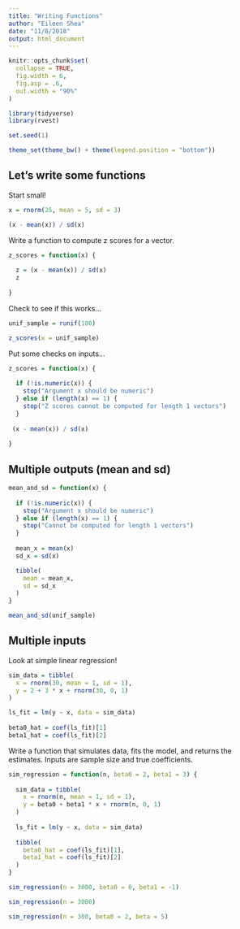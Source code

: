 ```yaml
---
title: "Writing Functions"
author: "Eileen Shea"
date: "11/8/2018"
output: html_document
---
```


```r
knitr::opts_chunk$set(
  collapse = TRUE,
  fig.width = 6,
  fig.asp = .6,
  out.width = "90%"
)

library(tidyverse)
library(rvest)

set.seed(1)

theme_set(theme_bw() + theme(legend.position = "bottom"))
```

## Let's write some functions

Start small!

```r
x = rnorm(25, mean = 5, sd = 3)

(x - mean(x)) / sd(x)
```

Write a function to compute z scores for a vector.

```r
z_scores = function(x) {
  
  z = (x - mean(x)) / sd(x)
  z
  
}
```

Check to see if this works...

```r
unif_sample = runif(100)

z_scores(x = unif_sample)
```

Put some checks on inputs...

```r
z_scores = function(x) {
  
  if (!is.numeric(x)) {
    stop("Argument x should be numeric")
  } else if (length(x) == 1) {
    stop("Z scores cannot be computed for length 1 vectors")
  }
  
 (x - mean(x)) / sd(x)
  
}
```

## Multiple outputs (mean and sd)

```r
mean_and_sd = function(x) {
  
  if (!is.numeric(x)) {
    stop("Argument x should be numeric")
  } else if (length(x) == 1) {
    stop("Cannot be computed for length 1 vectors")
  }
  
  mean_x = mean(x)
  sd_x = sd(x)

  tibble(
    mean = mean_x, 
    sd = sd_x
  )
}

mean_and_sd(unif_sample)
```

## Multiple inputs

Look at simple linear regression!

```r
sim_data = tibble(
  x = rnorm(30, mean = 1, sd = 1),
  y = 2 + 3 * x + rnorm(30, 0, 1)
)

ls_fit = lm(y ~ x, data = sim_data)
  
beta0_hat = coef(ls_fit)[1]
beta1_hat = coef(ls_fit)[2]
```

Write a function that simulates data, fits the model, and returns the estimates. Inputs are sample size and true coefficients.

```r
sim_regression = function(n, beta0 = 2, beta1 = 3) {
  
  sim_data = tibble(
    x = rnorm(n, mean = 1, sd = 1),
    y = beta0 + beta1 * x + rnorm(n, 0, 1)
  )
  
  ls_fit = lm(y ~ x, data = sim_data)
  
  tibble(
    beta0_hat = coef(ls_fit)[1],
    beta1_hat = coef(ls_fit)[2]
  )
}
```

```r
sim_regression(n = 3000, beta0 = 0, beta1 = -1)

sim_regression(n = 3000)

sim_regression(n = 300, beta0 = 2, beta = 5)
```

